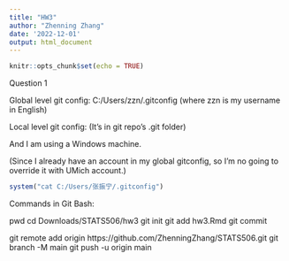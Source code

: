 ```yaml
---
title: "HW3"
author: "Zhenning Zhang"
date: '2022-12-01'
output: html_document
---
```


```r
knitr::opts_chunk$set(echo = TRUE)
```

Question 1

Global level git config:
C:/Users/zzn/.gitconfig
(where zzn is my username in English)

Local level git config:
(It's in git repo's .git folder)

And I am using a Windows machine.

(Since I already have an account in my global gitconfig, so I'm no going to override it with UMich account.)

```r
system("cat C:/Users/张振宁/.gitconfig")
```

Commands in Git Bash:

pwd
cd Downloads/STATS506/hw3
git init
git add hw3.Rmd
git commit

git remote add origin https://github.com/ZhenningZhang/STATS506.git
git branch -M main
git push -u origin main








